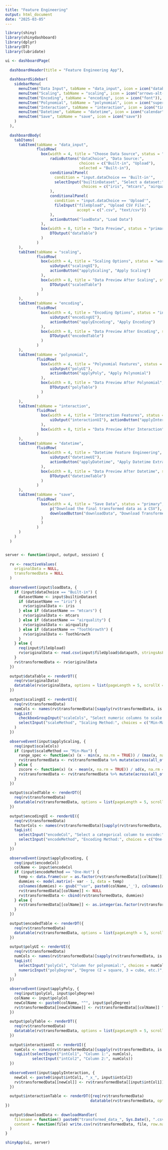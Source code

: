 ---
title: "Feature Engineering"
output: html_document
date: "2025-03-05"
---

```{r setup, include=FALSE}
library(shiny)
library(shinydashboard)
library(dplyr)
library(DT)
library(lubridate)

ui <- dashboardPage(
  
  dashboardHeader(title = "Feature Engineering App"),
  
  dashboardSidebar(
    sidebarMenu(
      menuItem("Data Input", tabName = "data_input", icon = icon("database")),
      menuItem("Scaling", tabName = "scaling", icon = icon("arrows-alt-v")),
      menuItem("Encoding", tabName = "encoding", icon = icon("font")),
      menuItem("Polynomial", tabName = "polynomial", icon = icon("superscript")),
      menuItem("Interaction", tabName = "interaction", icon = icon("times")),
      menuItem("Datetime", tabName = "datetime", icon = icon("calendar")),
      menuItem("Save", tabName = "save", icon = icon("save"))
    )
  ),
  
  dashboardBody(
    tabItems(
      tabItem(tabName = "data_input",
              fluidRow(
                box(width = 4, title = "Choose Data Source", status = "primary",
                    radioButtons("dataChoice", "Data Source:",
                                 choices = c("Built-in", "Upload"),
                                 selected = "Built-in"),
                    conditionalPanel(
                      condition = "input.dataChoice == 'Built-in'",
                      selectInput("builtinDataset", "Select a dataset:",
                                  choices = c("iris", "mtcars", "airquality", "ToothGrowth"))
                    ),
                    conditionalPanel(
                      condition = "input.dataChoice == 'Upload'",
                      fileInput("fileUpload", "Upload CSV File:",
                                accept = c(".csv", "text/csv"))
                    ),
                    actionButton("loadData", "Load Data")
                ),
                box(width = 8, title = "Data Preview", status = "primary",
                    DTOutput("dataTable")
                )
              )
      ),
      tabItem(tabName = "scaling",
              fluidRow(
                box(width = 4, title = "Scaling Options", status = "warning",
                    uiOutput("scalingUI"),
                    actionButton("applyScaling", "Apply Scaling")
                ),
                box(width = 8, title = "Data Preview After Scaling", status = "warning",
                    DTOutput("scaledTable")
                )
              )
      ),
      tabItem(tabName = "encoding",
              fluidRow(
                box(width = 4, title = "Encoding Options", status = "info",
                    uiOutput("encodingUI"),
                    actionButton("applyEncoding", "Apply Encoding")
                ),
                box(width = 8, title = "Data Preview After Encoding", status = "info",
                    DTOutput("encodedTable")
                )
              )
      ),
      tabItem(tabName = "polynomial",
              fluidRow(
                box(width = 4, title = "Polynomial Features", status = "success",
                    uiOutput("polyUI"),
                    actionButton("applyPoly", "Apply Polynomial")
                ),
                box(width = 8, title = "Data Preview After Polynomial", status = "success",
                    DTOutput("polyTable")
                )
              )
      ),
      tabItem(tabName = "interaction",
              fluidRow(
                box(width = 4, title = "Interaction Features", status = "primary",
                    uiOutput("interactionUI"), actionButton("applyInteraction", "Apply Interaction")
                ),
                box(width = 8, title = "Data Preview After Interaction", status = "primary", DTOutput("interactionTable"))
              )
      ),
      tabItem(tabName = "datetime",
              fluidRow(
                box(width = 4, title = "Datetime Feature Engineering", status = "primary",
                    uiOutput("datetimeUI"),
                    actionButton("applyDatetime", "Apply Datetime Extraction")
                ),
                box(width = 8, title = "Data Preview After Datetime", status = "primary",
                    DTOutput("datetimeTable")
                )
              )
      ),
      tabItem(tabName = "save",
              fluidRow(
                box(width = 4, title = "Save Data", status = "primary",
                    p("Download the final transformed data as a CSV"),
                    downloadButton("downloadData", "Download Transformed Data")
                )
                )
              )
      )
    )
  )


server <- function(input, output, session) {
  
  rv <- reactiveValues(
    originalData = NULL,
    transformedData = NULL
  )
  
  observeEvent(input$loadData, {
    if (input$dataChoice == "Built-in") {
      datasetName <- input$builtinDataset
      if (datasetName == "iris") {
        rv$originalData <- iris
      } else if (datasetName == "mtcars") {
        rv$originalData <- mtcars
      } else if (datasetName == "airquality") {
        rv$originalData <- airquality
      } else if (datasetName == "ToothGrowth") {
        rv$originalData <- ToothGrowth
      }
    } else {
      req(input$fileUpload)
      rv$originalData <- read.csv(input$fileUpload$datapath, stringsAsFactors = FALSE)
    }
    rv$transformedData <- rv$originalData
  })
  
  output$dataTable <- renderDT({
    req(rv$originalData)
    datatable(rv$originalData, options = list(pageLength = 5, scrollX = TRUE))
  })
  
  output$scalingUI <- renderUI({
    req(rv$transformedData)
    numCols <- names(rv$transformedData)[sapply(rv$transformedData, is.numeric)]
    tagList(
      checkboxGroupInput("scaleCols", "Select numeric columns to scale:", choices = numCols),
      selectInput("scaleMethod", "Scaling Method:", choices = c("Min-Max", "Z-score"))
    )
  })
  
  observeEvent(input$applyScaling, {
    req(input$scaleCols)
    if (input$scaleMethod == "Min-Max") {
      range_spec <- function(x) (x - min(x, na.rm = TRUE)) / (max(x, na.rm = TRUE) - min(x, na.rm = TRUE))
      rv$transformedData <- rv$transformedData %>% mutate(across(all_of(input$scaleCols), range_spec))
    } else {
      zscore <- function(x) (x - mean(x, na.rm = TRUE)) / sd(x, na.rm = TRUE)
      rv$transformedData <- rv$transformedData %>% mutate(across(all_of(input$scaleCols), zscore))
    }
  })
  
  output$scaledTable <- renderDT({
    req(rv$transformedData)
    datatable(rv$transformedData, options = list(pageLength = 5, scrollX = TRUE))
  })
  
  output$encodingUI <- renderUI({
    req(rv$transformedData)
    factorCols <- names(rv$transformedData)[sapply(rv$transformedData, function(x) is.character(x) || is.factor(x))]
    tagList(
      selectInput("encodeCol", "Select a categorical column to encode:", choices = factorCols),
      selectInput("encodeMethod", "Encoding Method:", choices = c("One-Hot", "Label"))
    )
  })
  
  observeEvent(input$applyEncoding, {
    req(input$encodeCol)
    colName <- input$encodeCol
    if (input$encodeMethod == "One-Hot") {
      temp <- data.frame(var = as.factor(rv$transformedData[[colName]]))
      dummies <- model.matrix(~ var - 1, data = temp)
      colnames(dummies) <- gsub("^var", paste0(colName,'_'), colnames(dummies))
      rv$transformedData[[colName]] <- NULL
      rv$transformedData <- cbind(rv$transformedData, dummies)
    } else {
      rv$transformedData[[colName]] <- as.integer(as.factor(rv$transformedData[[colName]]))
    }
  })
  
  output$encodedTable <- renderDT({
    req(rv$transformedData)
    datatable(rv$transformedData, options = list(pageLength = 5, scrollX = TRUE))
  })
  
  output$polyUI <- renderUI({
    req(rv$transformedData)
    numCols <- names(rv$transformedData)[sapply(rv$transformedData, is.numeric)]
    tagList(
      selectInput("polyCol", "Column for polynomial:", choices = numCols),
      numericInput("polyDegree", "Degree (2 = square, 3 = cube, etc.)", value = 2, min = 2, max = 10)
    )
  })
  
  observeEvent(input$applyPoly, {
    req(input$polyCol, input$polyDegree)
    colName <- input$polyCol
    newColName <- paste0(colName, "^", input$polyDegree)
    rv$transformedData[[newColName]] <- rv$transformedData[[colName]] ^ input$polyDegree
  })
  
  output$polyTable <- renderDT({
    req(rv$transformedData)
    datatable(rv$transformedData, options = list(pageLength = 5, scrollX = TRUE))
  })
  
  output$interactionUI <- renderUI({
    numCols <- names(rv$transformedData)[sapply(rv$transformedData, is.numeric)]
    tagList(selectInput("intCol1", "Column 1:", numCols),
            selectInput("intCol2", "Column 2:", numCols))
  })
  
  observeEvent(input$applyInteraction, {
    newCol <- paste0(input$intCol1, "_x_", input$intCol2)
    rv$transformedData[[newCol]] <- rv$transformedData[[input$intCol1]] * rv$transformedData[[input$intCol2]]
  })
  
  output$interactionTable <- renderDT({req(rv$transformedData)
                                      datatable(rv$transformedData, options = list(pageLength = 5, scrollX = TRUE))
})
  
  output$downloadData <- downloadHandler(
    filename = function() paste0("transformed_data_", Sys.Date(), ".csv"),
    content = function(file) write.csv(rv$transformedData, file, row.names = FALSE)
  )
}

shinyApp(ui, server)

```

